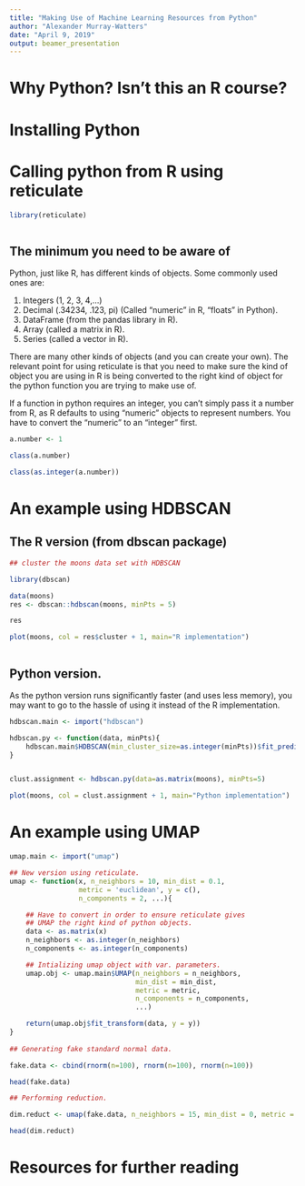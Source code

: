 ```yaml
---
title: "Making Use of Machine Learning Resources from Python"
author: "Alexander Murray-Watters"
date: "April 9, 2019"
output: beamer_presentation
---
```


# Why Python? Isn't this an R course?




# Installing Python





# Calling python from R using reticulate

```r
library(reticulate)



```
## The minimum you need to be aware of
Python, just like R, has different kinds of objects. Some commonly
used ones are:

1. Integers (1, 2, 3, 4,...)
2. Decimal (.34234, .123, pi)
   (Called "numeric" in R, "floats" in Python).
3. DataFrame (from the pandas library in R).
4. Array (called a matrix in R).
5. Series (called a vector in R).

There are many other kinds of objects (and you can create your
own). The relevant point for using reticulate is that you need to make
sure the kind of object you are using in R is being converted to the
right kind of object for the python function you are trying to make
use of.

If a function in python requires an integer, you can't simply pass it
a number from R, as R defaults to using "numeric" objects to represent
numbers. You have to convert the "numeric" to an "integer" first.

```r

a.number <- 1

class(a.number)

class(as.integer(a.number))

```



# An example using HDBSCAN

## The R version (from dbscan package)

```r

## cluster the moons data set with HDBSCAN

library(dbscan)

data(moons)
res <- dbscan::hdbscan(moons, minPts = 5)

res

plot(moons, col = res$cluster + 1, main="R implementation")



```

## Python version.

As the python version runs significantly faster (and uses less memory),
you may want to go to the hassle of using it instead of the R
implementation.

```r

hdbscan.main <- import("hdbscan")

hdbscan.py <- function(data, minPts){
    hdbscan.main$HDBSCAN(min_cluster_size=as.integer(minPts))$fit_predict(data)
}


clust.assignment <- hdbscan.py(data=as.matrix(moons), minPts=5)

plot(moons, col = clust.assignment + 1, main="Python implementation")


```


# An example using UMAP
```r


umap.main <- import("umap")

## New version using reticulate.
umap <- function(x, n_neighbors = 10, min_dist = 0.1,
                 metric = 'euclidean', y = c(),
                 n_components = 2, ...){

    ## Have to convert in order to ensure reticulate gives 
    ## UMAP the right kind of python objects.
    data <- as.matrix(x)
    n_neighbors <- as.integer(n_neighbors)
    n_components <- as.integer(n_components)

    ## Intializing umap object with var. parameters.
    umap.obj <- umap.main$UMAP(n_neighbors = n_neighbors,
                               min_dist = min_dist,
                               metric = metric,
                               n_components = n_components,
                               ...)

    return(umap.obj$fit_transform(data, y = y))
}
 
## Generating fake standard normal data.

fake.data <- cbind(rnorm(n=100), rnorm(n=100), rnorm(n=100))

head(fake.data)

## Performing reduction.

dim.reduct <- umap(fake.data, n_neighbors = 15, min_dist = 0, metric = "euclidean", n_components = 1)

head(dim.reduct)

```

# Resources for further reading

